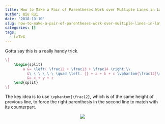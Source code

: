 ```yaml
---
title: How to Make a Pair of Parentheses Work over Multiple Lines in LaTeX?
author: Qiu Rui
date: '2018-10-10'
slug: how-to-make-a-pair-of-parentheses-work-over-multiple-lines-in-latex
categories: []
tags:
  - LaTeX
---
```


Gotta say this is a really handy trick.

```latex
\[
    \begin{split}
        a &= \left( \frac12 + \frac13 + \frac14 \right.\\
          &\ \ \ \ \ \ \quad \left. {} + a + b + c \vphantom{\frac12}\right)\\
          &= x + y + z
    \end{split}
\]
```

The key idea is to use `\vphantom{\frac12}`, which is of the same height of previous line, to force the right parenthesis in the second line to match with its counterpart.

<center>
![](/image/parantheses.png)
</center>